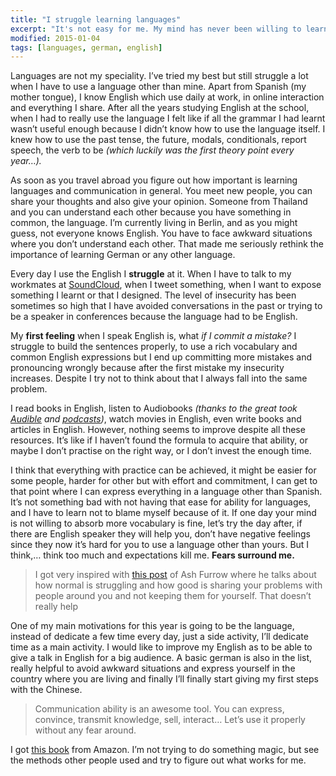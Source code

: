 ```yaml
---
title: "I struggle learning languages"
excerpt: "It's not easy for me. My mind has never been willing to learn languages but I'll do my best this year to overcome this problem."
modified: 2015-01-04
tags: [languages, german, english]
---
```


Languages are not my speciality. I’ve tried my best but still struggle a lot when I have to use a language other than mine. Apart from Spanish (my mother tongue), I know English which use daily at work, in online interaction and everything I share. After all the years studying English at the school, when I had to really use the language I felt like if all the grammar I had learnt wasn’t useful enough because I didn’t know how to use the language itself. I knew how to use the past tense, the future, modals, conditionals, report speech, the verb to be *(which luckily was the first theory point every year…).*

As soon as you travel abroad you figure out how important is learning languages and communication in general. You meet new people, you can share your thoughts and also give your opinion. Someone from Thailand and you can understand each other because you have something in common, the language. I’m currently living in Berlin, and as you might guess, not everyone knows English. You have to face awkward situations where you don’t understand each other. That made me seriously rethink the importance of learning German or any other language.

Every day I use the English I **struggle** at it. When I have to talk to my workmates at [SoundCloud](https://soundcloud.com/), when I tweet something, when I want to expose something I learnt or that I designed. The level of insecurity has been sometimes so high that I have avoided conversations in the past or trying to be a speaker in conferences because the language had to be English.

My **first feeling** when I speak English is, what *if I commit a mistake?* I struggle to build the sentences properly, to use a rich vocabulary and common English expressions but I end up committing more mistakes and pronouncing wrongly because after the first mistake my insecurity increases. Despite I try not to think about that I always fall into the same problem.

I read books in English, listen to Audiobooks *(thanks to the great took [Audible](http://www.audible.com/) and [podcasts](http://www.apple.com/itunes/podcasts/))*, watch movies in English, even write books and articles in English. However, nothing seems to improve despite all these resources. It’s like if I haven’t found the formula to acquire that ability, or maybe I don’t practise on the right way, or I don’t invest the enough time.

I think that everything with practice can be achieved, it might be easier for some people, harder for other but with effort and commitment, I can get to that point where I can express everything in a language other than Spanish. It’s not something bad with not having that ease for ability for languages, and I have to learn not to blame myself because of it. If one day your mind is not willing to absorb more vocabulary is fine, let’s try the day after, if there are English speaker they will help you, don’t have negative feelings since they now it’s hard for you to use a language other than yours. But I think,… think too much and expectations kill me. **Fears surround me.**

> I got very inspired with [this post](https://ashfurrow.com/blog/normalizing-struggle/) of Ash Furrow where he talks about how normal is struggling and how good is sharing your problems with people around you and not keeping them for yourself. That doesn’t really help

One of my main motivations for this year is going to be the language, instead of dedicate a few time every day, just a side activity, I’ll dedicate time as a main activity. I would like to improve my English as to be able to give a talk in English for a big audience. A basic german is also in the list, really helpful to avoid awkward situations and express yourself in the country where you are living and finally I’ll finally start giving my first steps with the Chinese.

> Communication ability is an awesome tool. You can express, convince, transmit knowledge, sell, interact… Let’s use it properly without any fear around.

I got [this book](http://www.amazon.es/gp/product/B00IBZ405W?psc=1&redirect=true&ref_=oh_aui_d_detailpage_o01_) from Amazon. I’m not trying to do something magic, but see the methods other people used and try to figure out what works for me.
